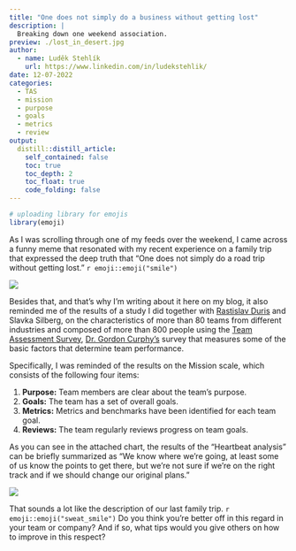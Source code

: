 ```yaml
---
title: "One does not simply do a business without getting lost"
description: |
  Breaking down one weekend association.
preview: ./lost_in_desert.jpg
author:
  - name: Luděk Stehlík
    url: https://www.linkedin.com/in/ludekstehlik/
date: 12-07-2022
categories:
  - TAS
  - mission
  - purpose
  - goals
  - metrics
  - review
output:
  distill::distill_article:
    self_contained: false
    toc: true
    toc_depth: 2
    toc_float: true
    code_folding: false
---
```


```r

# uploading library for emojis
library(emoji)

```

As I was scrolling through one of my feeds over the weekend, I came across a funny meme that resonated with my recent experience on a family trip that expressed the deep truth that “One does not simply do a road trip without getting lost.” `r emoji::emoji("smile")`

<img src="./road_trip_meme_joke.jpg"> 

Besides that, and that's why I'm writing about it here on my blog, it also reminded me of the results of a study I did together with [Rastislav Duris](https://www.linkedin.com/in/rastislavduris/) and Slavka Silberg, on the characteristics of more than 80 teams from different industries and composed of more than 800 people using the [Team Assessment Survey](http://www.therocketmodel.com/team-assessment-survey), [Dr. Gordon Curphy's](https://www.linkedin.com/in/gordoncurphy/) survey that measures some of the basic factors that determine team performance. 

Specifically, I was reminded of the results on the Mission scale, which consists of the following four items:

1. **Purpose:** Team members are clear about the team's purpose.
2. **Goals:** The team has a set of overall goals. 
3. **Metrics:** Metrics and benchmarks have been identified for each team goal. 
4. **Reviews:** The team regularly reviews progress on team goals. 

As you can see in the attached chart, the results of the “Heartbeat analysis” can be briefly summarized as "We know where we're going, at least some of us know the points to get there, but we're not sure if we're on the right track and if we should change our original plans."

<img src="./mission_scale_results.png">  

That sounds a lot like the description of our last family trip. `r emoji::emoji("sweat_smile")` Do you think you're better off in this regard in your team or company? And if so, what tips would you give others on how to improve in this respect?